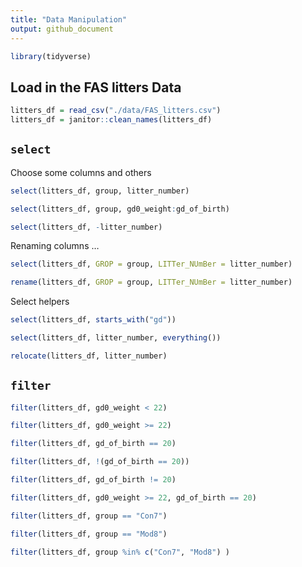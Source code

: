 ```yaml
---
title: "Data Manipulation"
output: github_document
---
```


```r
library(tidyverse)
```

## Load in the FAS litters Data

```r
litters_df = read_csv("./data/FAS_litters.csv")
litters_df = janitor::clean_names(litters_df)
```

## `select`

Choose some columns and others

```r
select(litters_df, group, litter_number)
```

```r
select(litters_df, group, gd0_weight:gd_of_birth)
```

```r
select(litters_df, -litter_number)
```

Renaming columns ...

```r
select(litters_df, GROP = group, LITTer_NUmBer = litter_number)
```

```r
rename(litters_df, GROP = group, LITTer_NUmBer = litter_number)
```

Select helpers

```r
select(litters_df, starts_with("gd"))
```

```r
select(litters_df, litter_number, everything())
```

```r
relocate(litters_df, litter_number)
```

## `filter`

```r
filter(litters_df, gd0_weight < 22)
```

```r
filter(litters_df, gd0_weight >= 22)
```

```r
filter(litters_df, gd_of_birth == 20)
```

```r
filter(litters_df, !(gd_of_birth == 20))
```

```r
filter(litters_df, gd_of_birth != 20)
```

```r
filter(litters_df, gd0_weight >= 22, gd_of_birth == 20)
```

```r
filter(litters_df, group == "Con7")
```

```r
filter(litters_df, group == "Mod8")
```

```r
filter(litters_df, group %in% c("Con7", "Mod8") )
```



